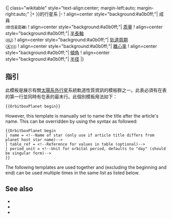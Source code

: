 <noinclude>{{Astro talk}}
{{brClear}}
</noinclude>{| class="wikitable" style="text-align:center; margin-left:auto; margin-right:auto;"
|+ <includeonly>{{{name|{{PAGENAME}}}}}</includeonly><noinclude>{{{name}}}</noinclude>的行星系{{{table_ref|}}}
|-
! align=center style="background:#a0b0ff;"| 成員<br><small>(依恆星距離)</small>
! align=center style="background:#a0b0ff;"| [[质量]]
! align=center style="background:#a0b0ff;"| [[半長軸]]<br><small>([[天文單位|AU]])</small>
! align=center style="background:#a0b0ff;"| [[轨道周期]]<br><small>([[{{{週期單位|天}}}]])</small>
! align=center style="background:#a0b0ff;"| [[軌道離心率|離心率]]
! align=center style="background:#a0b0ff;"| [[翻轉角|傾角]]
! align=center style="background:#a0b0ff;"| [[半径]]<noinclude>
|}
{{brClear}}

==指引==
此模板是展示有關[[太陽系外行星]]系統軌道性質資訊的模板群之一。此表必須有{{tl|OrbitboxPlanet begin}}在表的第一行並同時有{{tl|Orbitbox end}}在表的最末行。此個別模板用法如下：

<pre>{{OrbitboxPlanet begin}}</pre>

However, this template is manually set to name the title after the article's name.  This can be overridden by using the syntax as followed:

<pre>{{OrbitboxPlanet begin
| name = <!--Name of star (only use if article title differs from planet host star name)-->
| table_ref = <!--Reference for values in table (optional)-->
| period_unit = <!--Unit for orbital period, defaults to "day" (should be singular form)-->
}}</pre>

The following templates are used together and (excluding the beginning and end) can be used multiple times in the same list as listed below.
{{Orbitboxes}}

== See also ==

* {{tl|OrbitboxPlanet short}}
* {{tl|Planetboxes}}
* {{tl|Starboxes}}

[[Category:天文信息框模板|{{PAGENAME}}]]
</noinclude>